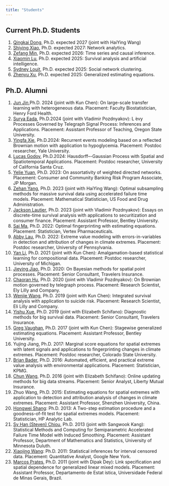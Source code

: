 ```yaml
---
title: "Students"
---
```


## Current Ph.D. Students

1. [Qingkai Dong](https://dqksnow.github.io), Ph.D. expected 2027 (joint with HaiYing Wang)
1. [Shiying Xiao](http://shiying-xiao.com), Ph.D. expected 2027: Network analytics.
1. [Zefang Min](https://zefangm.github.io/zfpw/), Ph.D. expected 2026: Time series and causal inference.
1. [Xiaomin Lu](https://xiaomin001.github.io/mysite/), Ph.D. expected 2025: Survival analysis and artificial intelligence.
1. [Sydney Louit](https://www.linkedin.com/in/sydney-louit-810538192/), Ph.D. expected 2025: Social network clustering.
1. [Zhenyu Xu](https://zhenyu1029.github.io), Ph.D. expected 2025: Generalized estimating equations.


## Ph.D. Alumni
1. [Jun Jin](https://www.linkedin.com/in/jun-jin-7714701b8/),Ph.D. 2024 (joint with Kun Chen): On large-scale transfer learning with heterogeneous data. Placement: Faculty Biostatistician, Henry Ford Health.
1. [Surya Eada](https://www.linkedin.com/in/surya-teja-eada-76b78229/), Ph.D.2024 (joint with Vladimir Pozdnyakov): L ́evy Processes Governed by Telegraph Signal Process: Inferences and Applications. Placement: Assistant Professor of Teaching, Oregon State University.
1. [Yingfa Xie](https://www.linkedin.com/in/yingfa-xie-1ba57314a/), Ph.D.2024: Recurrent events modeling based on a reflected Brownian motion with application to hypoglycemia. Placement: Postdoc researcher, Yale University.
1. [Lucas Godoy](https://lcgodoy.me), Ph.D.2024: Hausdorff–-Gaussian Process with Spatial and Spatiotemporal Applications. Placement: Postdoc researcher, University of California Santa Cruz.
1. [Yelie Yuan](https://www.linkedin.com/in/yelie-yuan-65123721b/), Ph.D. 2023: On assortativity of weighted directed networks. Placement: Consumer and Community Banking Risk Program Associate, JP Morgan.
1. [Zehan Yang](https://www.linkedin.com/in/zehan/), Ph.D. 2023 (joint with HaiYing Wang): Optimal subsampling methods for massive survival data using accelerated failure time models. Placement: Mathematical Statistician, US Food and Drug Administration.
1. [Jackson Lautier](https://jacksonlautier.com), Ph.D. 2023 (joint with Vladimir Pozdnyakov): Essays on discrete-time survival analysis with applications to securitization and consumer finance. Placement: Assistant Professor, Bentley University.
1. [Sai Ma](https://www.linkedin.com/in/sai-ma-uconn/), Ph.D. 2022: Optimal fingerprinting with estimating equations. Placement: Statistician, Vertex Pharmaceuticals.
1. [Abby Lau](https://www.linkedin.com/in/yuen-tsz-abby-lau-400a49a4/), Ph.D. 2022: Extreme value modeling with errors-in-variables in detection and attribution of changes in climate extremes. Placement: Postdoc researcher, University of Pennsylvania.
1. [Yan Li](https://yanlistat.com), Ph.D. 2021 (joint with Kun Chen): Amalgamation-based statistical learning for compositional data. Placement: Postdoc researcher, University of Michigan.
1. [Jieying Jiao](https://www.linkedin.com/in/jieying-jiao-217b3b128/), Ph.D. 2020: On Bayesian methods for spatial point processes. Placement: Senior Consultant, Travelers Insurance.
1. [Chaoran Hu](https://www.linkedin.com/in/chaoranhu/), Ph.D. 2020 (joint with Vladimir Pozdnyakov): On Brownian motion governed by telegraph process. Placement: Research Scientist, Ely Lilly and Company.
1. [Wenjie Wang](https://wwenjie.org), Ph.D. 2019 (joint with Kun Chen): Integrated survival analysis with application to suicide risk. Placement: Research Scientist, Eli Lilly and Company.
1. [Yishu Xue](https://yxue-me.com), Ph.D. 2019 (joint with Elizabeth Schifano): Diagnostic methods for big survival data. Placement: Senior Consultant, Travelers Insurance.
1. [Greg Vaughan](https://www.linkedin.com/in/greg-vaughan-16902922/), Ph.D. 2017 (joint with Kun Chen): Stagewise generalized estimating equations. Placement: Assistant Professor, Bentley University.
1. Yujing Jiang, Ph.D. 2017: Marginal score equations for spatial extremes with latent signals and applications to fingerprinting changes in climate extremes. Placement: Postdoc researcher, Colorado State University.
1. [Brian Bader](https://www.linkedin.com/in/brianbader1/), Ph.D. 2016: Automated, efficient, and practical extreme value analysis with environmental applications. Placement: Statistician, KPMG.
1. [Chun Wang](https://www.linkedin.com/in/chun-wang-0978674b/), Ph.D. 2016 (joint with Elizabeth Schifano): Online updating methods for big data streams. Placement: Senior Analyst, Liberty Mutual Insurance.
1. Zhuo Wang, Ph.D. 2015: Estimating equations for spatial extremes with application to detection and attribution analysis of changes in climate extremes. Placement: Assistant Professor, Shenzhen University, China.
1. [Hongwei Shang](https://www.linkedin.com/in/hongwei-shang-a38a9029/): Ph.D. 2013: A Two-step estimation procedure and a goodness-of-fit test for spatial extremes models. Placement: Statistician, HP Analytic Lab.
1. [Sy Han (Steven) Chiou](https://www.sychiou.com), Ph.D. 2013 (joint with Sangwook Kang): Statistical Methods and Computing for Semiparametric Accelerated Failure Time Model with Induced Smoothing. Placement: Assistant Professor, Department of Mathematics and Statistics, University of Minnesota Duluth.
1. [Xiaojing Wang](https://www.linkedin.com/in/xiaojingw/): Ph.D. 2011: Statistical inferences for interval censored data. Placement: Quantitative Analyst, Google New York.
1. [Marcos Prates](https://www.est.ufmg.br/~marcosop/), Ph.D. 2011 (joint with Dipak Dey): Link specification and spatial dependence for generalized linear mixed models. Placement: Assistant Professor, Departamento de Estat ́ıstica, Universidade Federal de Minas Gerais, Brazil.

